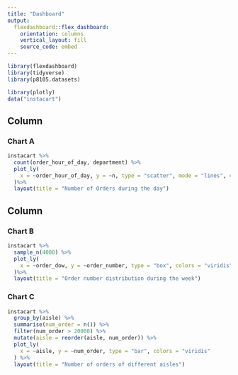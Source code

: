 ```yaml
---
title: "Dashboard"
output: 
  flexdashboard::flex_dashboard:
    orientation: columns
    vertical_layout: fill
    source_code: embed
---
```


```r
library(flexdashboard)
library(tidyverse)
library(p8105.datasets)

library(plotly)
data("instacart")
```

Column {data-width=600}
-----------------------------------------------------------------------

### Chart A

```r
instacart %>%
  count(order_hour_of_day, department) %>%
  plot_ly(
    x = ~order_hour_of_day, y = ~n, type = "scatter", mode = "lines", color = ~department, colors = "viridis"
  )%>% 
  layout(title = "Number of Orders during the day")
```

Column {data-width=400}
-----------------------------------------------------------------------

### Chart B

```r
instacart %>% 
  sample_n(4000) %>% 
  plot_ly(
    x = ~order_dow, y = ~order_number, type = "box", colors = "viridis"
  )%>% 
  layout(title = "Order number distribution during the week")
```

### Chart C

```r
instacart %>% 
  group_by(aisle) %>% 
  summarise(num_order = n()) %>% 
  filter(num_order > 20000) %>% 
  mutate(aisle = reorder(aisle, num_order)) %>% 
  plot_ly(
    x = ~aisle, y = ~num_order, type = "bar", colors = "viridis"
  ) %>% 
  layout(title = "Number of orders of different aisles")
```

